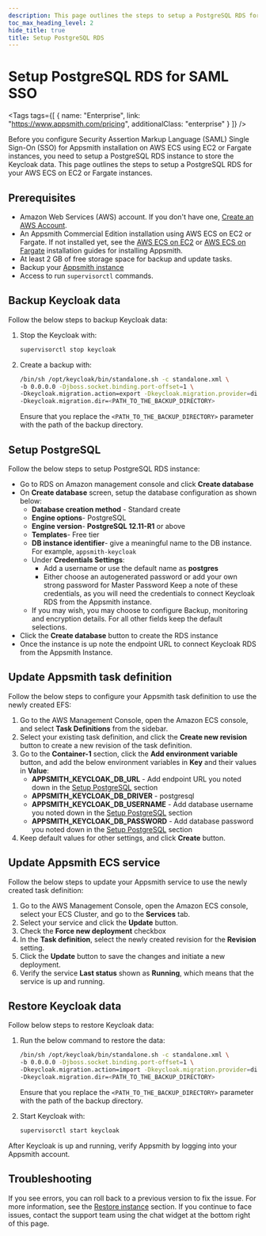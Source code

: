 ```yaml
---
description: This page outlines the steps to setup a PostgreSQL RDS for your AWS ECS on EC2 or Fargate instances.
toc_max_heading_level: 2
hide_title: true
title: Setup PostgreSQL RDS
---
```


<!-- vale off -->

<div className="tag-wrapper">
 <h1> Setup PostgreSQL RDS for SAML SSO</h1>

<Tags
tags={[
{ name: "Enterprise", link: "https://www.appsmith.com/pricing", additionalClass: "enterprise" }
]}
/>

</div>

<!-- vale on -->

Before you configure Security Assertion Markup Language (SAML) Single Sign-On (SSO) for Appsmith installation on AWS ECS using EC2 or Fargate instances, you need to setup a PostgreSQL RDS instance to store the Keycloak data. This page outlines the steps to setup a PostgreSQL RDS for your AWS ECS on EC2 or Fargate instances.

## Prerequisites

- Amazon Web Services (AWS) account. If you don't have one, [Create an AWS Account](https://aws.amazon.com/premiumsupport/knowledge-center/create-and-activate-aws-account/).
- An Appsmith Commercial Edition installation using AWS ECS on EC2 or Fargate. If not installed yet, see the [AWS ECS on EC2](https://docs.appsmith.com/getting-started/setup/installation-guides/aws-ecs) or [AWS ECS on Fargate](https://docs.appsmith.com/getting-started/setup/installation-guides/aws-ecs-on-fargate) installation guides for installing Appsmith.
- At least 2 GB of free storage space for backup and update tasks.
- Backup your [Appsmith instance](https://docs.appsmith.com/getting-started/setup/instance-management/appsmithctl?current-command-type=docker-commands#backup-instance)
- Access to run `supervisorctl` commands.

## Backup Keycloak data

Follow the below steps to backup Keycloak data:

1. Stop the Keycloak with:

    ```bash
    supervisorctl stop keycloak
    ```

2. Create a backup with:

    ```bash
    /bin/sh /opt/keycloak/bin/standalone.sh -c standalone.xml \
    -b 0.0.0.0 -Djboss.socket.binding.port-offset=1 \
    -Dkeycloak.migration.action=export -Dkeycloak.migration.provider=dir \
    -Dkeycloak.migration.dir=<PATH_TO_THE_BACKUP_DIRECTORY>
    ```
    Ensure that you replace the `<PATH_TO_THE_BACKUP_DIRECTORY>` parameter with the path of the backup directory.

## Setup PostgreSQL

Follow the below steps to setup PostgreSQL RDS instance:

- Go to RDS on Amazon management console and click **Create database**
- On **Create database** screen, setup the database configuration as shown below:
    * **Database creation method** - Standard create  
    * **Engine options**- PostgreSQL
    * **Engine version**- **PostgreSQL 12.11-R1** or above
    * **Templates**- Free tier
    * **DB instance identifier**- give a meaningful name to the DB instance. For example, `appsmith-keycloak`
    * Under **Credentials Settings**:
        * Add a username or use the default name as **postgres**
        * Either choose an autogenerated password or add your own strong password for Master Password
      Keep a note of these credentials, as you will need the credentials to connect Keycloak RDS from the Appsmith instance.
    * If you may wish, you may choose to configure Backup, monitoring and encryption details. For all other fields keep the default selections.
- Click the **Create database** button to create the RDS instance
- Once the instance is up note the endpoint URL to connect Keycloak RDS from the Appsmith Instance.

## Update Appsmith task definition

Follow the below steps to configure your Appsmith task definition to use the newly created EFS:

1. Go to the AWS Management Console, open the Amazon ECS console, and select **Task Definitions** from the sidebar.
2. Select your existing task definition, and click the **Create new revision** button to create a new revision of the task definition.
3. Go to the **Container-1** section, click the **Add environment variable** button, and add the below environment variables in **Key** and their values in **Value**: 
    - **APPSMITH_KEYCLOAK_DB_URL** - Add endpoint URL you noted down in the [Setup PostgreSQL](#setup-postgresql) section
    - **APPSMITH_KEYCLOAK_DB_DRIVER** - postgresql
    - **APPSMITH_KEYCLOAK_DB_USERNAME** -  Add database username you noted down in the [Setup PostgreSQL](#setup-postgresql) section
    - **APPSMITH_KEYCLOAK_DB_PASSWORD** - Add database password you noted down in the [Setup PostgreSQL](#setup-postgresql) section
4. Keep default values for other settings, and click **Create** button.

## Update Appsmith ECS service

Follow the below steps to update your Appsmith service to use the newly created task definition:

1. Go to the AWS Management Console, open the Amazon ECS console, select your ECS Cluster, and go to the **Services** tab.
2. Select your service and click the **Update** button.
3. Check the **Force new deployment** checkbox
4. In the **Task definition**, select the newly created revision for the **Revision** setting.
5. Click the **Update** button to save the changes and initiate a new deployment.
6. Verify the service **Last status** shown as **Running**, which means that the service is up and running.

## Restore Keycloak data

Follow below steps to restore Keycloak data:

1. Run the below command to restore the data:

    ```bash
    /bin/sh /opt/keycloak/bin/standalone.sh -c standalone.xml \
    -b 0.0.0.0 -Djboss.socket.binding.port-offset=1 \
    -Dkeycloak.migration.action=import -Dkeycloak.migration.provider=dir \
    -Dkeycloak.migration.dir=<PATH_TO_THE_BACKUP_DIRECTORY>
    ```
    Ensure that you replace the `<PATH_TO_THE_BACKUP_DIRECTORY>` parameter with the path of the backup directory.

2. Start Keycloak with:

    ```bash
    supervisorctl start keycloak
    ``` 

After Keycloak is up and running, verify Appsmith by logging into your Appsmith account.

## Troubleshooting

If you see errors, you can roll back to a previous version to fix the issue. For more information, see the [Restore instance](https://docs.appsmith.com/getting-started/setup/instance-management/appsmithctl?current-command-type=docker-commands#restore-instance) section. If you continue to face issues, contact the support team using the chat widget at the bottom right of this page.
